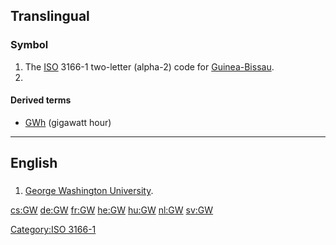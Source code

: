 {{also|.gw}}
==Translingual==

===Symbol===
{{head|mul|symbol}}
# The [[ISO]] 3166-1 two-letter (alpha-2) code for [[Guinea-Bissau]].
# {{SI-unit-abb|giga|watt|[[power]]}}

====Derived terms====
* [[GWh]] (gigawatt hour)

[[Category:ISO 3166-1]]
----

==English==

==={{abbreviation-old|en}}===
{{head|en}}

# [[w:George Washington University|George Washington University]].

[[cs:GW]]
[[de:GW]]
[[fr:GW]]
[[he:GW]]
[[hu:GW]]
[[nl:GW]]
[[sv:GW]]